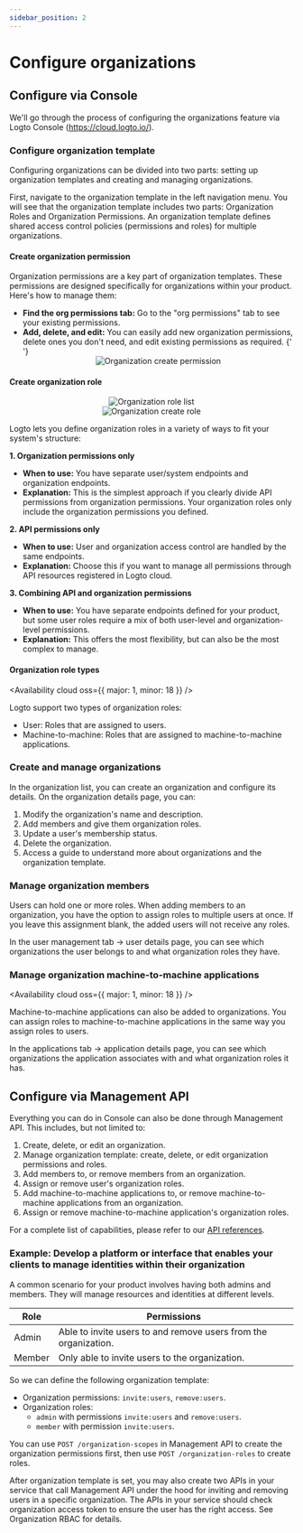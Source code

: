 ```yaml
---
sidebar_position: 2
---
```




# Configure organizations

## Configure via Console

We'll go through the process of configuring the organizations feature via Logto Console (https://cloud.logto.io/).

### Configure organization template

Configuring organizations can be divided into two parts: setting up organization templates and creating and managing organizations.

First, navigate to the organization template in the left navigation menu. You will see that the organization template includes two parts: Organization Roles and Organization Permissions. An organization template defines shared access control policies (permissions and roles) for multiple organizations.

#### Create organization permission

Organization permissions are a key part of organization templates. These permissions are designed specifically for organizations within your product. Here's how to manage them:

- **Find the org permissions tab:** Go to the "org permissions" tab to see your existing permissions.
- **Add, delete, and edit:** You can easily add new organization permissions, delete ones you don't need, and edit existing permissions as required.
  {' '}
  <center>
    <img alt="Organization create permission" src={organizationCreatePermission} width={720} />
  </center>

#### Create organization role

<center>
  <img alt="Organization role list" src={organizationRoleList} width={720} />
</center>
<center>
  <img alt="Organization create role" src={organizationCreateRole} width={720} />
</center>

Logto lets you define organization roles in a variety of ways to fit your system's structure:

**1. Organization permissions only**

- **When to use:** You have separate user/system endpoints and organization endpoints.
- **Explanation:** This is the simplest approach if you clearly divide API permissions from organization permissions. Your organization roles only include the organization permissions you defined.

**2. API permissions only**

- **When to use:** User and organization access control are handled by the same endpoints.
- **Explanation:** Choose this if you want to manage all permissions through API resources registered in Logto cloud.

**3. Combining API and organization permissions**

- **When to use:** You have separate endpoints defined for your product, but some user roles require a mix of both user-level and organization-level permissions.
- **Explanation:** This offers the most flexibility, but can also be the most complex to manage.

#### Organization role types

<Availability cloud oss={{ major: 1, minor: 18 }} />

Logto support two types of organization roles:

- User: Roles that are assigned to users.
- Machine-to-machine: Roles that are assigned to machine-to-machine applications.

### Create and manage organizations

In the organization list, you can create an organization and configure its details. On the organization details page, you can:

1. Modify the organization's name and description.
2. Add members and give them organization roles.
3. Update a user's membership status.
4. Delete the organization.
5. Access a guide to understand more about organizations and the organization template.

### Manage organization members

Users can hold one or more roles. When adding members to an organization, you have the option to assign roles to multiple users at once. If you leave this assignment blank, the added users will not receive any roles.

In the user management tab -> user details page, you can see which organizations the user belongs to and what organization roles they have.

### Manage organization machine-to-machine applications

<Availability cloud oss={{ major: 1, minor: 18 }} />

Machine-to-machine applications can also be added to organizations. You can assign roles to machine-to-machine applications in the same way you assign roles to users.

In the applications tab -> application details page, you can see which organizations the application associates with and what organization roles it has.

## Configure via Management API

Everything you can do in Console can also be done through Management API. This includes, but not limited to:

1. Create, delete, or edit an organization.
2. Manage organization template: create, delete, or edit organization permissions and roles.
3. Add members to, or remove members from an organization.
4. Assign or remove user's organization roles.
5. Add machine-to-machine applications to, or remove machine-to-machine applications from an organization.
6. Assign or remove machine-to-machine application's organization roles.

For a complete list of capabilities, please refer to our [API references](https://openapi.logto.io/group/endpoint-organizations).

### Example: Develop a platform or interface that enables your clients to manage identities within their organization

A common scenario for your product involves having both admins and members. They will manage resources and identities at different levels.

| Role   | Permissions                                                     |
| ------ | --------------------------------------------------------------- |
| Admin  | Able to invite users to and remove users from the organization. |
| Member | Only able to invite users to the organization.                  |

So we can define the following organization template:

- Organization permissions: `invite:users`, `remove:users`.
- Organization roles:
  - `admin` with permissions `invite:users` and `remove:users`.
  - `member` with permission `invite:users`.

You can use `POST /organization-scopes` in Management API to create the organization permissions first, then use `POST /organization-roles` to create roles.

After organization template is set, you may also create two APIs in your service that call Management API under the hood for inviting and removing users in a specific organization. The APIs in your service should check organization access token to ensure the user has the right access. See Organization RBAC for details.
